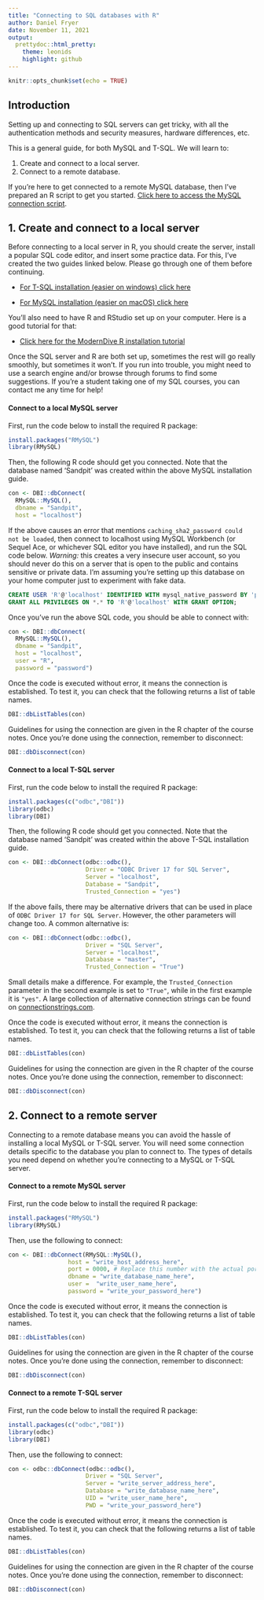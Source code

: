 ```yaml
---
title: "Connecting to SQL databases with R"
author: Daniel Fryer
date: November 11, 2021
output:
  prettydoc::html_pretty:
    theme: leonids
    highlight: github
---
```


```r
knitr::opts_chunk$set(echo = TRUE)
```

## Introduction

Setting up and connecting to SQL servers can get tricky, with all the authentication methods and security measures, hardware differences, etc.
 
This is a general guide, for both MySQL and T-SQL. We will learn to:

1. Create and connect to a local server.
2. Connect to a remote database.

If you're here to get connected to a remote MySQL database, 
then I've prepared an R script to get you started.
[Click here to access the MySQL connection script](./remote-MySQL.R).

## 1. Create and connect to a local server

Before connecting to a local server in R, you should create the server, install a popular SQL code editor, and insert some practice data. For this, I've created the two guides linked below. Please go through one of them before continuing.

* [For T-SQL installation (easier on windows) click here](https://github.com/frycast/SQL_course/tree/master/create-database/T-SQL) 

* [For MySQL installation (easier on macOS) click here](https://github.com/frycast/SQL_course/tree/master/create-database/MySQL)

You'll also need to have R and RStudio set up on your computer. Here is a good tutorial for that:

* [Click here for the ModernDive R installation tutorial](https://moderndive.netlify.app/1-getting-started.html#installing)

Once the SQL server and R are both set up, sometimes the rest will go really smoothly, but sometimes it won't. If you run into trouble, you might need to use a search engine and/or browse through forums to find some suggestions. If you're a student taking one of my SQL courses, you can contact me any time for help!

#### Connect to a local MySQL server

First, run the code below to install the required R package:

```r
install.packages("RMySQL")
library(RMySQL)
```

Then, the following R code should get you connected. Note that the database named 'Sandpit' was created within the above MySQL installation guide. 

```r
con <- DBI::dbConnect(
  RMySQL::MySQL(), 
  dbname = "Sandpit", 
  host = "localhost")
```

If the above causes an error that mentions `caching_sha2_password could not be loaded`, then connect to localhost using MySQL Workbench (or Sequel Ace, or whichever SQL editor you have installed), and run the SQL code below. *Warning:* this creates a very insecure user account, so you should never do this on a server that is open to the public and contains sensitive or private data. I'm assuming you're setting up this database on your home computer just to experiment with fake data.

```SQL
CREATE USER 'R'@'localhost' IDENTIFIED WITH mysql_native_password BY 'password';
GRANT ALL PRIVILEGES ON *.* TO 'R'@'localhost' WITH GRANT OPTION;
```

Once you've run the above SQL code, you should be able to connect with:

```r
con <- DBI::dbConnect(
  RMySQL::MySQL(), 
  dbname = "Sandpit", 
  host = "localhost",
  user = "R",
  password = "password")
```

Once the code is executed without error, it means the connection is established. To test it, you can check that the following returns a list of table names.

```r
DBI::dbListTables(con)
```

Guidelines for using the connection are given in the R chapter of the course notes. Once you're done using the connection, remember to disconnect:

```r
DBI::dbDisconnect(con)
```

#### Connect to a local T-SQL server

First, run the code below to install the required R package:

```r
install.packages(c("odbc","DBI"))
library(odbc)
library(DBI)
```

Then, the following R code should get you connected. Note that the database named 'Sandpit' was created within the above T-SQL installation guide.

```r
con <- DBI::dbConnect(odbc::odbc(),
                      Driver = "ODBC Driver 17 for SQL Server",
                      Server = "localhost",
                      Database = "Sandpit",
                      Trusted_Connection = "yes")
```

If the above fails, there may be alternative drivers that can be used in place of `ODBC Driver 17 for SQL Server`. However, the other parameters will change too. A common alternative is:

```r
con <- DBI::dbConnect(odbc::odbc(),
                      Driver = "SQL Server",
                      Server = "localhost",
                      Database = "master",
                      Trusted_Connection = "True")
```

Small details make a difference. For example, the `Trusted_Connection` parameter in the second example is set to `"True"`, while in the first example it is `"yes"`. A large collection of alternative connection strings can be found on [connectionstrings.com](https://www.connectionstrings.com/sql-server/).

Once the code is executed without error, it means the connection is established. To test it, you can check that the following returns a list of table names.

```r
DBI::dbListTables(con)
```

Guidelines for using the connection are given in the R chapter of the course notes. Once you're done using the connection, remember to disconnect:

```r
DBI::dbDisconnect(con)
```

## 2. Connect to a remote server

Connecting to a remote database means you can avoid the hassle of installing a local MySQL or T-SQL server. You will need some connection details specific to the database you plan to connect to. The types of details you need depend on whether you're connecting to a MySQL or T-SQL server.

#### Connect to a remote MySQL server

First, run the code below to install the required R package:

```r
install.packages("RMySQL")
library(RMySQL)
```

Then, use the following to connect:

```r
con <- DBI::dbConnect(RMySQL::MySQL(), 
                 host = "write_host_address_here", 
                 port = 0000, # Replace this number with the actual port number 
                 dbname = "write_database_name_here", 
                 user =  "write_user_name_here", 
                 password = "write_your_password_here")
```

Once the code is executed without error, it means the connection is established. To test it, you can check that the following returns a list of table names.

```r
DBI::dbListTables(con)
```

Guidelines for using the connection are given in the R chapter of the course notes. Once you're done using the connection, remember to disconnect:

```r
DBI::dbDisconnect(con)
```

#### Connect to a remote T-SQL server

First, run the code below to install the required R package:

```r
install.packages(c("odbc","DBI"))
library(odbc)
library(DBI)
```

Then, use the following to connect:

```r
con <- odbc::dbConnect(odbc::odbc(),
                      Driver = "SQL Server",
                      Server = "write_server_address_here",
                      Database = "write_database_name_here",
                      UID = "write_user_name_here",
                      PWD = "write_your_password_here")
```

Once the code is executed without error, it means the connection is established. To test it, you can check that the following returns a list of table names.

```r
DBI::dbListTables(con)
```

Guidelines for using the connection are given in the R chapter of the course notes. Once you're done using the connection, remember to disconnect:

```r
DBI::dbDisconnect(con)
```